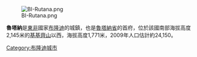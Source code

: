 [[Image:BI-Rutana.png|right]]

'''魯塔納'''是[[東非|東非]]國家[[布隆迪|布隆迪]]的城鎮，也是[[魯塔納省|魯塔納省]]的首府，位於該國南部海拔高度2,145米的[[基基齊山|基基齊山]]以西，海拔高度1,771米，2009年人口估計約24,150。

{{Coord|3|55|S|30|0|E|region:BI_type:city|display=title}}

[[Category:布隆迪城市|Category:布隆迪城市]]

{{Burundi-geo-stub}}